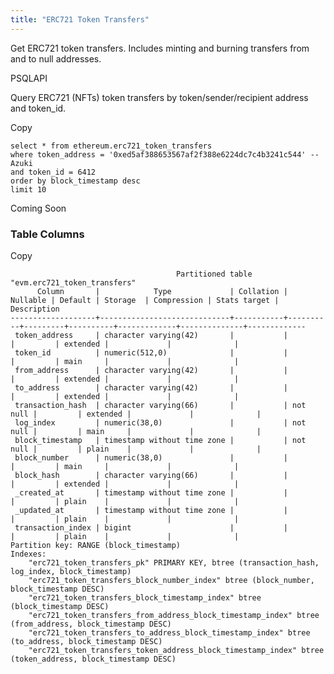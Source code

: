 ```yaml
---
title: "ERC721 Token Transfers"
---
```


Get ERC721 token transfers. Includes minting and burning transfers from and to null addresses.

PSQLAPI

Query ERC721 (NFTs) token transfers by token/sender/recipient address and token\_id.

Copy

```
select * from ethereum.erc721_token_transfers 
where token_address = '0xed5af388653567af2f388e6224dc7c4b3241c544' -- Azuki
and token_id = 6412
order by block_timestamp desc 
limit 10
```

Coming Soon

### Table Columns

Copy

```
                                     Partitioned table "evm.erc721_token_transfers"
      Column       |            Type             | Collation | Nullable | Default | Storage  | Compression | Stats target | Description 
-------------------+-----------------------------+-----------+----------+---------+----------+-------------+--------------+-------------
 token_address     | character varying(42)       |           |          |         | extended |             |              | 
 token_id          | numeric(512,0)              |           |          |         | main     |             |              | 
 from_address      | character varying(42)       |           |          |         | extended |             |              | 
 to_address        | character varying(42)       |           |          |         | extended |             |              | 
 transaction_hash  | character varying(66)       |           | not null |         | extended |             |              | 
 log_index         | numeric(38,0)               |           | not null |         | main     |             |              | 
 block_timestamp   | timestamp without time zone |           | not null |         | plain    |             |              | 
 block_number      | numeric(38,0)               |           |          |         | main     |             |              | 
 block_hash        | character varying(66)       |           |          |         | extended |             |              | 
 _created_at       | timestamp without time zone |           |          |         | plain    |             |              | 
 _updated_at       | timestamp without time zone |           |          |         | plain    |             |              | 
 transaction_index | bigint                      |           |          |         | plain    |             |              | 
Partition key: RANGE (block_timestamp)
Indexes:
    "erc721_token_transfers_pk" PRIMARY KEY, btree (transaction_hash, log_index, block_timestamp)
    "erc721_token_transfers_block_number_index" btree (block_number, block_timestamp DESC)
    "erc721_token_transfers_block_timestamp_index" btree (block_timestamp DESC)
    "erc721_token_transfers_from_address_block_timestamp_index" btree (from_address, block_timestamp DESC)
    "erc721_token_transfers_to_address_block_timestamp_index" btree (to_address, block_timestamp DESC)
    "erc721_token_transfers_token_address_block_timestamp_index" btree (token_address, block_timestamp DESC)
```


